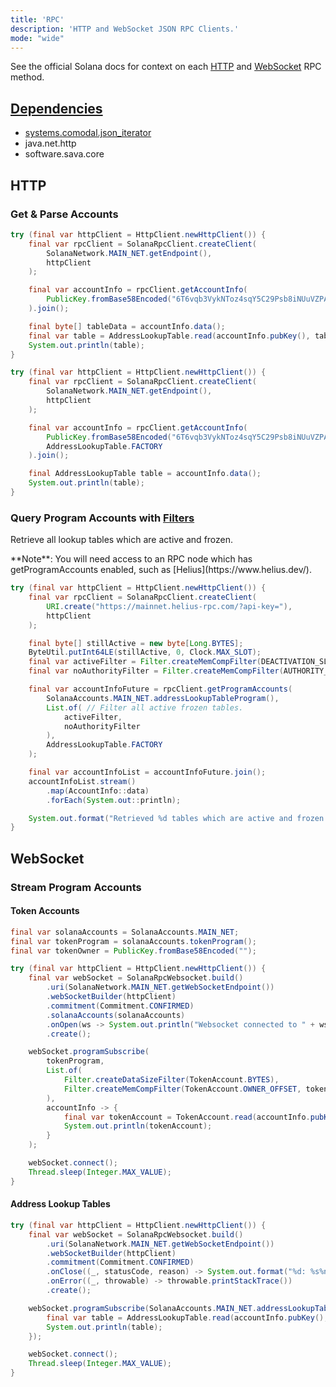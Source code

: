 ```yaml
---
title: 'RPC'
description: 'HTTP and WebSocket JSON RPC Clients.'
mode: "wide"
---
```


See the official Solana docs for context on each [HTTP](https://solana.com/docs/rpc/http)
and [WebSocket](https://solana.com/docs/rpc/websocket) RPC method.

<Card title="GitHub Repository" icon="github" horizontal={true} href="https://github.com/sava-software/sava"/>

## [Dependencies](https://github.com/sava-software/sava/blob/main/rpc/src/main/java/module-info.java)
  - [systems.comodal.json_iterator](https://github.com/comodal/json-iterator?tab=readme-ov-file#json-iterator)
  - java.net.http
  - software.sava.core

## HTTP

### Get & Parse Accounts

```java
try (final var httpClient = HttpClient.newHttpClient()) {
    final var rpcClient = SolanaRpcClient.createClient(
        SolanaNetwork.MAIN_NET.getEndpoint(),
        httpClient
    );

    final var accountInfo = rpcClient.getAccountInfo(
        PublicKey.fromBase58Encoded("6T6vqb3VykNToz4sqY5C29Psb8iNUuVZPAqJXbAgorVF"),
    ).join();

    final byte[] tableData = accountInfo.data();
    final var table = AddressLookupTable.read(accountInfo.pubKey(), tableData);
    System.out.println(table);
}
```

```java
try (final var httpClient = HttpClient.newHttpClient()) {
    final var rpcClient = SolanaRpcClient.createClient(
        SolanaNetwork.MAIN_NET.getEndpoint(),
        httpClient
    );

    final var accountInfo = rpcClient.getAccountInfo(
        PublicKey.fromBase58Encoded("6T6vqb3VykNToz4sqY5C29Psb8iNUuVZPAqJXbAgorVF"),
        AddressLookupTable.FACTORY
    ).join();

    final AddressLookupTable table = accountInfo.data();
    System.out.println(table);
}
```

### Query Program Accounts with [Filters](https://solana.com/docs/rpc#filter-criteria)

Retrieve all lookup tables which are active and frozen.

<Info>
  **Note**: You will need access to an RPC node which has getProgramAccounts enabled, such as [Helius](https://www.helius.dev/).
</Info>

```java
try (final var httpClient = HttpClient.newHttpClient()) {
    final var rpcClient = SolanaRpcClient.createClient(
        URI.create("https://mainnet.helius-rpc.com/?api-key="),
        httpClient
    );

    final byte[] stillActive = new byte[Long.BYTES];
    ByteUtil.putInt64LE(stillActive, 0, Clock.MAX_SLOT);
    final var activeFilter = Filter.createMemCompFilter(DEACTIVATION_SLOT_OFFSET, stillActive);
    final var noAuthorityFilter = Filter.createMemCompFilter(AUTHORITY_OPTION_OFFSET, new byte[]{0});

    final var accountInfoFuture = rpcClient.getProgramAccounts(
        SolanaAccounts.MAIN_NET.addressLookupTableProgram(),
        List.of( // Filter all active frozen tables.
            activeFilter,
            noAuthorityFilter
        ),
        AddressLookupTable.FACTORY
    );

    final var accountInfoList = accountInfoFuture.join();
    accountInfoList.stream()
        .map(AccountInfo::data)
        .forEach(System.out::println);

    System.out.format("Retrieved %d tables which are active and frozen.%n", accountInfoList.size());
}
```

## WebSocket

### Stream Program Accounts

#### Token Accounts

```java
final var solanaAccounts = SolanaAccounts.MAIN_NET;
final var tokenProgram = solanaAccounts.tokenProgram();
final var tokenOwner = PublicKey.fromBase58Encoded("");

try (final var httpClient = HttpClient.newHttpClient()) {
    final var webSocket = SolanaRpcWebsocket.build()
        .uri(SolanaNetwork.MAIN_NET.getWebSocketEndpoint())
        .webSocketBuilder(httpClient)
        .commitment(Commitment.CONFIRMED)
        .solanaAccounts(solanaAccounts)
        .onOpen(ws -> System.out.println("Websocket connected to " + ws.endpoint()))
        .create();

    webSocket.programSubscribe(
        tokenProgram,
        List.of(
            Filter.createDataSizeFilter(TokenAccount.BYTES),
            Filter.createMemCompFilter(TokenAccount.OWNER_OFFSET, tokenOwner)
        ),
        accountInfo -> {
            final var tokenAccount = TokenAccount.read(accountInfo.pubKey(), accountInfo.data());
            System.out.println(tokenAccount);
        }
    );

    webSocket.connect();
    Thread.sleep(Integer.MAX_VALUE);
}
```

#### Address Lookup Tables

```java
try (final var httpClient = HttpClient.newHttpClient()) {
    final var webSocket = SolanaRpcWebsocket.build()
        .uri(SolanaNetwork.MAIN_NET.getWebSocketEndpoint())
        .webSocketBuilder(httpClient)
        .commitment(Commitment.CONFIRMED)
        .onClose((_, statusCode, reason) -> System.out.format("%d: %s%n", statusCode, reason))
        .onError((_, throwable) -> throwable.printStackTrace())
        .create();

    webSocket.programSubscribe(SolanaAccounts.MAIN_NET.addressLookupTableProgram(), accountInfo -> {
        final var table = AddressLookupTable.read(accountInfo.pubKey(), accountInfo.data());
        System.out.println(table);
    });

    webSocket.connect();
    Thread.sleep(Integer.MAX_VALUE);
}
```
